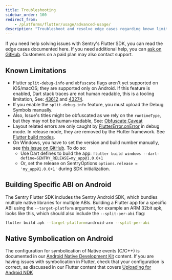 ```yaml
---
title: Troubleshooting
sidebar_order: 100
redirect_from:
    - /platforms/flutter/usage/advanced-usage/
description: "Troubleshoot and resolve edge cases regarding known limitations and bundling."
---
```


If you need help solving issues with Sentry's Flutter SDK, you can read the edge cases documented here. If you need additional help, you can [ask on GitHub](https://github.com/getsentry/sentry-dart/issues/new/choose). Customers on a paid plan may also contact support.

## Known Limitations

- Flutter `split-debug-info` and `obfuscate` flags aren't yet supported on iOS/macOS; they are supported only on Android. If this feature is enabled, Dart stack traces are not human readable, this is a tooling limitation, See: [43612](https://github.com/dart-lang/sdk/issues/43612) and [43274](https://github.com/dart-lang/sdk/issues/43274).
- If you enable the `split-debug-info` feature, you must upload the Debug Symbols manually.
- Also, Issue's titles might be obfuscated as we rely on the `runtimeType`, but they may not be human-readable, See: [Obfuscate Caveat](https://flutter.dev/docs/deployment/obfuscate#caveat)
- Layout related errors are only caught by [FlutterError.onError](https://api.flutter.dev/flutter/foundation/FlutterError/onError.html) in debug mode. In release mode, they are removed by the Flutter framework. See [Flutter build modes](https://flutter.dev/docs/testing/build-modes).
- On Windows, you have to set the version and build number manually, see [this issue on GitHub](https://github.com/flutter/flutter/issues/73652). To do so:
    - Use Dart defines to build the app: `flutter build windows --dart-define=SENTRY_RELEASE=my_app@1.0.0+1`
    - Or, set the release on SentryOptions `options.release = 'my_app@1.0.0+1'` during SDK initialization.

## Building Specific ABI on Android

The Sentry Flutter SDK includes the Sentry Android SDK, which bundles multiple native libraries for multiple ABIs.
Building a Flutter app for a specific ABI using the `--target-platform` argument, for example an ARM 32bit apk, looks like this, which should also include the `--split-per-abi` flag:

```bash
flutter build apk --target-platform=android-arm --split-per-abi
```

## Native Symbolication on Android

The configuration for symbolication of Native events (C/C++) is documented in our [Android Native Development Kit](/platforms/android/using-ndk/) content. If you are having issues with symbolication in Flutter, check that your configuration is correct, as discussed in our Flutter content that covers [Uploading for Android NDK](/platforms/flutter/upload-debug/#uploading-for-android-ndk)
